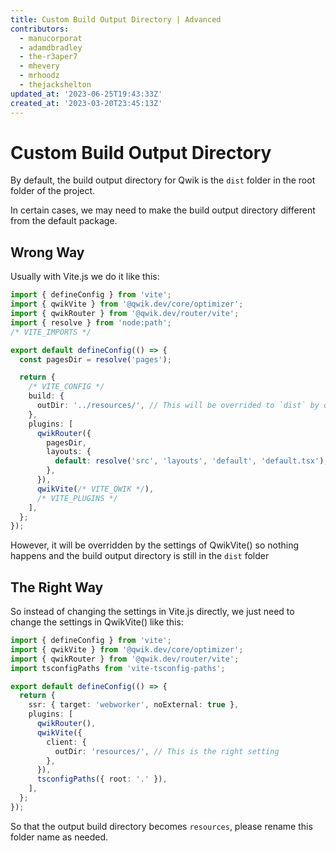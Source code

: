 ```yaml
---
title: Custom Build Output Directory | Advanced
contributors:
  - manucorporat
  - adamdbradley
  - the-r3aper7
  - mhevery
  - mrhoodz
  - thejackshelton
updated_at: '2023-06-25T19:43:33Z'
created_at: '2023-03-20T23:45:13Z'
---
```


# Custom Build Output Directory

By default, the build output directory for Qwik is the `dist` folder in the root folder of the project.

In certain cases, we may need to make the build output directory different from the default package.

## Wrong Way

Usually with Vite.js we do it like this:

```ts title="vite.config.ts"
import { defineConfig } from 'vite';
import { qwikVite } from '@qwik.dev/core/optimizer';
import { qwikRouter } from '@qwik.dev/router/vite';
import { resolve } from 'node:path';
/* VITE_IMPORTS */

export default defineConfig(() => {
  const pagesDir = resolve('pages');

  return {
    /* VITE_CONFIG */
    build: {
      outDir: '../resources/', // This will be overrided to `dist` by qwikVite() setting
    },
    plugins: [
      qwikRouter({
        pagesDir,
        layouts: {
          default: resolve('src', 'layouts', 'default', 'default.tsx'),
        },
      }),
      qwikVite(/* VITE_QWIK */),
      /* VITE_PLUGINS */
    ],
  };
});
```

However, it will be overridden by the settings of QwikVite() so nothing happens and the build output directory is still in the `dist` folder

## The Right Way

So instead of changing the settings in Vite.js directly, we just need to change the settings in QwikVite() like this:

```ts title="vite.config.ts"
import { defineConfig } from 'vite';
import { qwikVite } from '@qwik.dev/core/optimizer';
import { qwikRouter } from '@qwik.dev/router/vite';
import tsconfigPaths from 'vite-tsconfig-paths';

export default defineConfig(() => {
  return {
    ssr: { target: 'webworker', noExternal: true },
    plugins: [
      qwikRouter(),
      qwikVite({
        client: {
          outDir: 'resources/', // This is the right setting
        },
      }),
      tsconfigPaths({ root: '.' }),
    ],
  };
});
```

So that the output build directory becomes `resources`, please rename this folder name as needed.
